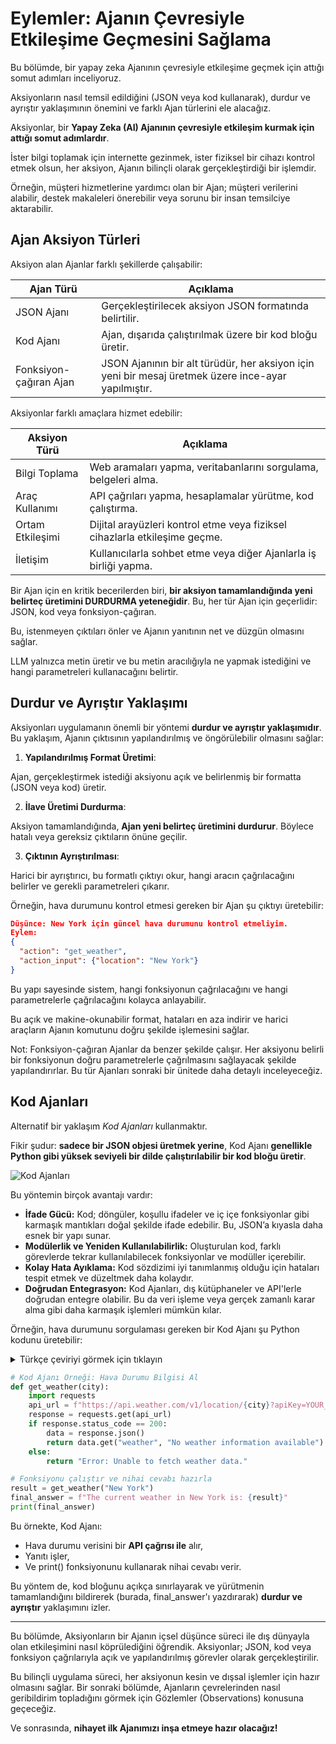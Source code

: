 # Eylemler: Ajanın Çevresiyle Etkileşime Geçmesini Sağlama

<Tip>
 Bu bölümde, bir yapay zeka Ajanının çevresiyle etkileşime geçmek için attığı somut adımları inceliyoruz.

 Aksiyonların nasıl temsil edildiğini (JSON veya kod kullanarak), durdur ve ayrıştır yaklaşımının önemini ve farklı Ajan türlerini ele alacağız.
</Tip>

Aksiyonlar, bir **Yapay Zeka (AI) Ajanının çevresiyle etkileşim kurmak için attığı somut adımlardır**.

İster bilgi toplamak için internette gezinmek, ister fiziksel bir cihazı kontrol etmek olsun, her aksiyon, Ajanın bilinçli olarak gerçekleştirdiği bir işlemdir.

Örneğin, müşteri hizmetlerine yardımcı olan bir Ajan; müşteri verilerini alabilir, destek makaleleri önerebilir veya sorunu bir insan temsilciye aktarabilir.

## Ajan Aksiyon Türleri

Aksiyon alan Ajanlar farklı şekillerde çalışabilir:

| Ajan Türü               | Açıklama                                                                                      |
|-------------------------|-----------------------------------------------------------------------------------------------|
| JSON Ajanı              | Gerçekleştirilecek aksiyon JSON formatında belirtilir.                                       |
| Kod Ajanı               | Ajan, dışarıda çalıştırılmak üzere bir kod bloğu üretir.                                     |
| Fonksiyon-çağıran Ajan  | JSON Ajanının bir alt türüdür, her aksiyon için yeni bir mesaj üretmek üzere ince-ayar yapılmıştır. |

Aksiyonlar farklı amaçlara hizmet edebilir:

| Aksiyon Türü            | Açıklama                                                                                     |
|-------------------------|----------------------------------------------------------------------------------------------|
| Bilgi Toplama           | Web aramaları yapma, veritabanlarını sorgulama, belgeleri alma.                             |
| Araç Kullanımı          | API çağrıları yapma, hesaplamalar yürütme, kod çalıştırma.                                   |
| Ortam Etkileşimi        | Dijital arayüzleri kontrol etme veya fiziksel cihazlarla etkileşime geçme.                   |
| İletişim                | Kullanıcılarla sohbet etme veya diğer Ajanlarla iş birliği yapma.                            |

Bir Ajan için en kritik becerilerden biri, **bir aksiyon tamamlandığında yeni belirteç üretimini DURDURMA yeteneğidir**. Bu, her tür Ajan için geçerlidir: JSON, kod veya fonksiyon-çağıran.

Bu, istenmeyen çıktıları önler ve Ajanın yanıtının net ve düzgün olmasını sağlar.

LLM yalnızca metin üretir ve bu metin aracılığıyla ne yapmak istediğini ve hangi parametreleri kullanacağını belirtir.

## Durdur ve Ayrıştır Yaklaşımı

Aksiyonları uygulamanın önemli bir yöntemi **durdur ve ayrıştır yaklaşımıdır**. Bu yaklaşım, Ajanın çıktısının yapılandırılmış ve öngörülebilir olmasını sağlar:

1. **Yapılandırılmış Format Üretimi**:

Ajan, gerçekleştirmek istediği aksiyonu açık ve belirlenmiş bir formatta (JSON veya kod) üretir.

2. **İlave Üretimi Durdurma**:

Aksiyon tamamlandığında, **Ajan yeni belirteç üretimini durdurur**. Böylece hatalı veya gereksiz çıktıların önüne geçilir.

3. **Çıktının Ayrıştırılması**:

Harici bir ayrıştırıcı, bu formatlı çıktıyı okur, hangi aracın çağrılacağını belirler ve gerekli parametreleri çıkarır.

Örneğin, hava durumunu kontrol etmesi gereken bir Ajan şu çıktıyı üretebilir:

```json
Düşünce: New York için güncel hava durumunu kontrol etmeliyim.
Eylem:
{
  "action": "get_weather",
  "action_input": {"location": "New York"}
}
```
Bu yapı sayesinde sistem, hangi fonksiyonun çağrılacağını ve hangi parametrelerle çağrılacağını kolayca anlayabilir.

Bu açık ve makine-okunabilir format, hataları en aza indirir ve harici araçların Ajanın komutunu doğru şekilde işlemesini sağlar.

Not: Fonksiyon-çağıran Ajanlar da benzer şekilde çalışır. Her aksiyonu belirli bir fonksiyonun doğru parametrelerle çağrılmasını sağlayacak şekilde yapılandırırlar.
Bu tür Ajanları sonraki bir ünitede daha detaylı inceleyeceğiz.

## Kod Ajanları

Alternatif bir yaklaşım *Kod Ajanları* kullanmaktır.

Fikir şudur: **sadece bir JSON objesi üretmek yerine**, Kod Ajanı **genellikle Python gibi yüksek seviyeli bir dilde çalıştırılabilir bir kod bloğu üretir**.

<img src="https://huggingface.co/datasets/agents-course/course-images/resolve/main/en/unit1/code-vs-json-actions.png" alt="Kod Ajanları" />

Bu yöntemin birçok avantajı vardır:

- **İfade Gücü:** Kod; döngüler, koşullu ifadeler ve iç içe fonksiyonlar gibi karmaşık mantıkları doğal şekilde ifade edebilir. Bu, JSON’a kıyasla daha esnek bir yapı sunar.
- **Modülerlik ve Yeniden Kullanılabilirlik:** Oluşturulan kod, farklı görevlerde tekrar kullanılabilecek fonksiyonlar ve modüller içerebilir.
- **Kolay Hata Ayıklama:** Kod sözdizimi iyi tanımlanmış olduğu için hataları tespit etmek ve düzeltmek daha kolaydır.
- **Doğrudan Entegrasyon:** Kod Ajanları, dış kütüphaneler ve API'lerle doğrudan entegre olabilir. Bu da veri işleme veya gerçek zamanlı karar alma gibi daha karmaşık işlemleri mümkün kılar.

Örneğin, hava durumunu sorgulaması gereken bir Kod Ajanı şu Python kodunu üretebilir:

<details>
<summary>Türkçe çeviriyi görmek için tıklayın</summary>

```python
# Kod Ajanı Örneği: Hava Durumu Bilgisi Al
def get_weather(city):
    import requests
    api_url = f"https://api.weather.com/v1/location/{city}?apiKey=YOUR_API_KEY"
    response = requests.get(api_url)
    if response.status_code == 200:
        data = response.json()
        return data.get("hava durumu", "Hava durumu bilgisi bulunamadı.")
    else:
        return "Hata: Hava durumu verileri alınamıyor."

# Fonksiyonu çalıştır ve nihai cevabı hazırla
result = get_weather("New York")
final_answer = f"New York'taki güncel hava durumu: {result}"
print(final_answer)
```

</details>


```python
# Kod Ajanı Örneği: Hava Durumu Bilgisi Al
def get_weather(city):
    import requests
    api_url = f"https://api.weather.com/v1/location/{city}?apiKey=YOUR_API_KEY"
    response = requests.get(api_url)
    if response.status_code == 200:
        data = response.json()
        return data.get("weather", "No weather information available")
    else:
        return "Error: Unable to fetch weather data."

# Fonksiyonu çalıştır ve nihai cevabı hazırla
result = get_weather("New York")
final_answer = f"The current weather in New York is: {result}"
print(final_answer)
```

Bu örnekte, Kod Ajanı:

- Hava durumu verisini bir **API çağrısı ile** alır,
- Yanıtı işler,
- Ve print() fonksiyonunu kullanarak nihai cevabı verir.

Bu yöntem de, kod bloğunu açıkça sınırlayarak ve yürütmenin tamamlandığını bildirerek (burada, final_answer'ı yazdırarak) **durdur ve ayrıştır** yaklaşımını izler.

---

Bu bölümde, Aksiyonların bir Ajanın içsel düşünce süreci ile dış dünyayla olan etkileşimini nasıl köprülediğini öğrendik. Aksiyonlar; JSON, kod veya fonksiyon çağrılarıyla açık ve yapılandırılmış görevler olarak gerçekleştirilir.

Bu bilinçli uygulama süreci, her aksiyonun kesin ve dışsal işlemler için hazır olmasını sağlar. Bir sonraki bölümde, Ajanların çevrelerinden nasıl geribildirim topladığını görmek için Gözlemler (Observations) konusuna geçeceğiz.

Ve sonrasında, **nihayet ilk Ajanımızı inşa etmeye hazır olacağız!**